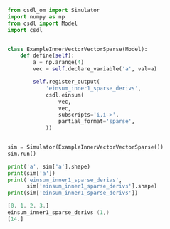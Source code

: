```py
from csdl_om import Simulator
import numpy as np
from csdl import Model
import csdl


class ExampleInnerVectorVectorSparse(Model):
    def define(self):
        a = np.arange(4)
        vec = self.declare_variable('a', val=a)

        self.register_output(
            'einsum_inner1_sparse_derivs',
            csdl.einsum(
                vec,
                vec,
                subscripts='i,i->',
                partial_format='sparse',
            ))


sim = Simulator(ExampleInnerVectorVectorSparse())
sim.run()

print('a', sim['a'].shape)
print(sim['a'])
print('einsum_inner1_sparse_derivs',
      sim['einsum_inner1_sparse_derivs'].shape)
print(sim['einsum_inner1_sparse_derivs'])
```


```a (4,)
[0. 1. 2. 3.]
einsum_inner1_sparse_derivs (1,)
[14.]
```
